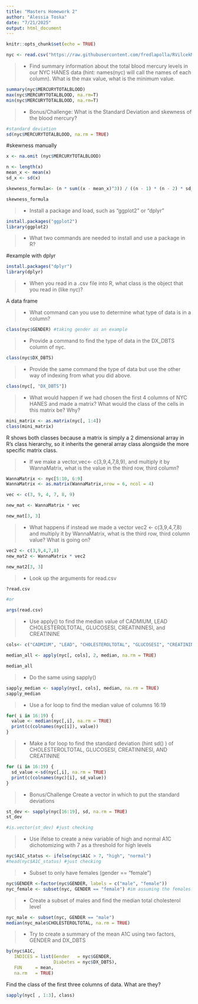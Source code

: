 ```yaml
---
title: "Masters Homework 2"
author: "Alessia Toska"
date: "7/21/2025"
output: html_document
---
```


```r
knitr::opts_chunk$set(echo = TRUE)
```

```r
nyc <- read.csv("https://raw.githubusercontent.com/fredlapolla/RVilcekMaster23/master/NYC_HANES_DIAB.csv")
```
>- Find summary information about the total blood mercury levels in our NYC HANES data (hint: names(nyc) will call the names of each column). What is the max value, what is the minimum value.  

```r
summary(nyc$MERCURYTOTALBLOOD)
max(nyc$MERCURYTOTALBLOOD, na.rm=T)
min(nyc$MERCURYTOTALBLOOD, na.rm=T)
```

>- Bonus/Challenge: What is the Standard Deviation and skewness of the blood mercury?

```r
#standard deviation
sd(nyc$MERCURYTOTALBLOOD, na.rm = TRUE)
```
#skewness manually
```r
x <- na.omit (nyc$MERCURYTOTALBLOOD)

n <- length(x)
mean_x <- mean(x)
sd_x <- sd(x)

skewness_formula<- (n * sum((x - mean_x)^3)) / ((n - 1) * (n - 2) * sd_x^3)

skewness_formula
```


>- Install a package and load, such as "ggplot2" or "dplyr"

```r
install.packages("ggplot2")
library(ggplot2)
```

>- What two commands are needed to install and use a package in R?

#example with dplyr
```r
install.packages("dplyr")
library(dplyr)
```



>- When you read in a .csv file into R, what class is the object that you read in (like nyc)?

A data frame


>- What command can you use to determine what type of data is in a column?

```r
class(nyc$GENDER) #taking gender as an example
```


>- Provide a command to find the type of data in the DX_DBTS column of nyc. 

```r
class(nyc$DX_DBTS)
```


>- Provide the same command the type of data but use the other way of indexing from what you did above. 

```r
class(nyc[, "DX_DBTS"])
```


>- What would happen if we had chosen the first 4 columns of NYC HANES and made a matrix? What would the class of the cells in this matrix be? Why?

```r
mini_matrix <- as.matrix(nyc[, 1:4])
class(mini_matrix)
```
R shows both classes because a matrix is simply a 2 dimensional array in R’s class hierarchy, so it inherits the general array class alongside the more specific matrix class.

>- If we make a vector,vec<- c(3,9,4,7,8,9), and multiply it by WannaMatrix, what is the value in the third row, third column? 

```r
WannaMatrix <- nyc[5:10, 6:9]
WannaMatrix <- as.matrix(WannaMatrix,nrow = 6, ncol = 4)

vec <- c(3, 9, 4, 7, 8, 9)

new_mat <- WannaMatrix * vec 

new_mat[3, 3]  

```



>- What happens if instead we made a vector vec2 <- c(3,9,4,7,8) and multiply it by WannaMatrix, what is the third row, third column value? What is going on? 

```r
vec2 <- c(3,9,4,7,8)
new_mat2 <- WannaMatrix * vec2

new_mat2[3, 3]  
```


>- Look up the arguments for read.csv

```r
?read.csv

#or

args(read.csv)
```


>- Use apply() to find the median value of CADMIUM, LEAD CHOLESTEROLTOTAL, GLUCOSESI, CREATININESI, and CREATININE

```r
cols<- c("CADMIUM", "LEAD", "CHOLESTEROLTOTAL", "GLUCOSESI", "CREATININESI", "CREATININE")

median_all <- apply(nyc[, cols], 2, median, na.rm = TRUE)

median_all
```

>- Do the same using sapply()

```r
sapply_median <- sapply(nyc[, cols], median, na.rm = TRUE)
sapply_median
```

>- Use a for loop to find the median value of columns 16:19

```r
for( i in 16:19) {
  value <- median(nyc[,i], na.rm = TRUE)
  print(c(colnames(nyc[i]), value))
}
```

>- Make a for loop to find the standard deviation (hint sd() ) of CHOLESTEROLTOTAL, GLUCOSESI, CREATININESI, AND CREATININE

```r
for (i in 16:19) {
  sd_value <-sd(nyc[,i], na.rm = TRUE)
  print(c(colnames(nyc)[i], sd_value))
}
```


>- Bonus/Challenge Create a vector in which to put the standard deviations 

```r
st_dev <- sapply(nyc[16:19], sd, na.rm = TRUE)
st_dev

#is.vector(st_dev) #just checking
```


>- Use ifelse to create a new variable of high and normal A1C dichotomizing with 7 as a threshold for high levels

```r
nyc$A1C_status <- ifelse(nyc$A1C > 7, "high", "normal")
#head(nyc$A1C_status) #just checking
```


>- Subset to only have females (gender == "female")

```r
nyc$GENDER <-factor(nyc$GENDER, labels = c("male", "female"))
nyc_female <- subset(nyc, GENDER == "female") #im assuming the females are gender 2 
```


>- Create a subset of males and find the median total cholesterol level

```r
nyc_male <- subset(nyc, GENDER == "male")
median(nyc_male$CHOLESTEROLTOTAL, na.rm = TRUE)
```


>- Try to create a summary of the mean A1C using two factors, GENDER and DX_DBTS

```r
by(nyc$A1C,
   INDICES = list(Gender   = nyc$GENDER,
                  Diabetes = nyc$DX_DBTS),
   FUN     = mean,
   na.rm   = TRUE)
```

Find the class of the first three columns of data. What are they?

```r
sapply(nyc[ , 1:3], class)
```


